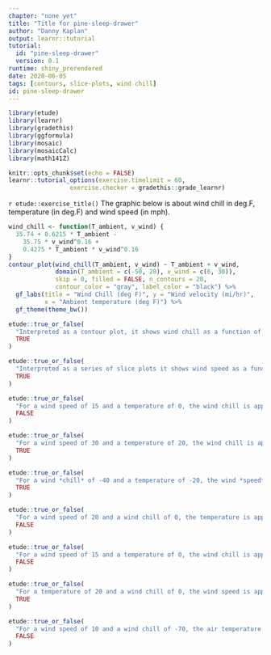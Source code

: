 ```yaml
---
chapter: "none yet"
title: "Title for pine-sleep-drawer"
author: "Danny Kaplan"
output: learnr::tutorial
tutorial:
  id: "pine-sleep-drawer"
  version: 0.1
runtime: shiny_prerendered
date: 2020-06-05 
tags: [contours, slice-plots, wind chill]
id: pine-sleep-drawer
---
```


```r
library(etude)
library(learnr)
library(gradethis)
library(ggformula)
library(mosaic)
library(mosaicCalc)
library(math141Z)

knitr::opts_chunk$set(echo = FALSE)
learnr::tutorial_options(exercise.timelimit = 60, 
                 exercise.checker = gradethis::grade_learnr)
```


`r etude::exercise_title()` The graphic below is about wind chill in deg.F, temperature (in deg.F) and wind speed (in mph). 

```r
wind_chill <- function(T_ambient, v_wind) {
  35.74 + 0.6215 * T_ambient - 
    35.75 * v_wind^0.16 + 
    0.4275 * T_ambient * v_wind^0.16
}
contour_plot(wind_chill(T_ambient, v_wind) ~ T_ambient + v_wind,
             domain(T_ambient = c(-50, 20), v_wind = c(6, 30)),
             skip = 0, filled = FALSE, n_contours = 20, 
             contour_color = "gray", label_color = "black") %>%
  gf_labs(title = "Wind Chill (deg F)", y = "Wind velocity (mi/hr)",
          x = "Ambient temperature (deg F)") %>%
  gf_theme(theme_bw())

```




```r
etude::true_or_false(
  "Interpreted as a contour plot, it shows wind chill as a function of temperature and wind speed.",
  TRUE
)
```
 

```r
etude::true_or_false(
  "Interpreted as a series of slice plots it shows wind speed as a function of wind chill and temperature.",
  TRUE
)
```

```r
etude::true_or_false(
  "For a wind speed of 15 and a temperature of 0, the wind chill is appoximately -10.",
  FALSE
)
```

```r
etude::true_or_false(
  "For a wind speed of 30 and a temperature of 20, the wind chill is approximately 0.",
  TRUE
)
```

```r
etude::true_or_false(
  "For a wind *chill* of -40 and a temperature of -20, the wind *speed* is approximately 10.",
  TRUE
)
```

```r
etude::true_or_false(
  "For a wind speed of 20 and a wind chill of 0, the temperature is approximately 0.",
  FALSE
)
```

```r
etude::true_or_false(
  "For a wind speed of 15 and a temperature of 0, the wind chill is approximately -10.",
  FALSE
)
```

```r
etude::true_or_false(
  "For a temperature of 20 and a wind chill of 0, the wind speed is approximately -30.",
  TRUE
)
```

```r
etude::true_or_false(
  "For a wind speed of 10 and a wind chill of -70, the air temperature is approximately -30.",
  FALSE
)
```


